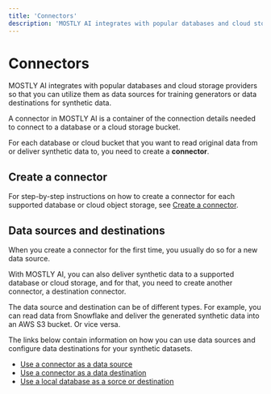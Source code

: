 ```yaml
---
title: 'Connectors'
description: 'MOSTLY AI integrates with popular databases and cloud storage providers so that you can utilize them as data sources for training generators or data destinations for synthetic data.'
---
```


# Connectors

MOSTLY AI integrates with popular databases and cloud storage providers so that you can utilize them as data sources for training generators or data destinations for synthetic data.

A connector in MOSTLY AI is a container of the connection details needed to connect to a database or a cloud storage bucket.

For each database or cloud bucket that you want to read original data from or deliver synthetic data to, you need to create a **connector**.

## Create a connector

For step-by-step instructions on how to create a connector for each supported database or cloud object storage, see [Create a connector](connectors/create).

## Data sources and destinations

When you create a connector for the first time, you usually do so for a new data source.

With MOSTLY AI, you can also deliver synthetic data to a supported database or cloud storage, and for that, you need to create another connector, a destination connector.

The data source and destination can be of different types. For example, you can read data from Snowflake and deliver the generated synthetic data into an AWS S3 bucket. Or vice versa.

The links below contain information on how you can use data sources and configure data destinations for your synthetic datasets.

* [Use a connector as a data source](connectors/use/data-source)
* [Use a connector as a data destination](connectors/use/data-destination)
* [Use a local database as a sorce or destination](connectors/use/local-db)
